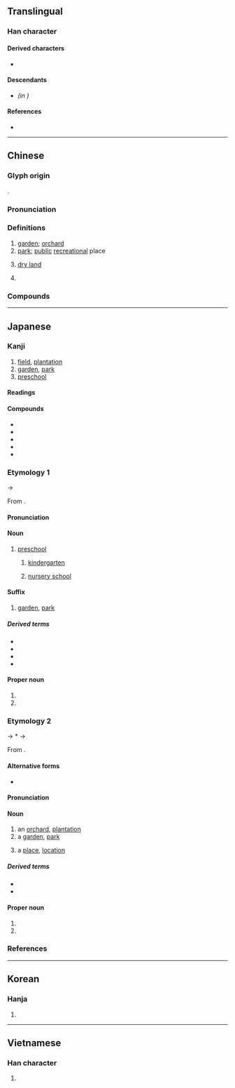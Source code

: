 {{also|园}}
{{character info/new}}
==Translingual==

===Han character===
{{Han char|rn=31|rad=囗|as=10|sn=13|four=60232|canj=WGRV|ids=⿴囗袁}}

====Derived characters====
* {{l|mul|[[薗]], [[𡈤]], [[𬕶]], [[𡑰]], [[𬬎]]}}

====Descendants====
* {{l|mul|[[园]]}} ''(in {{w|simplified Chinese}})''

====References====
* {{Han ref|kx=0220.080|dkj=04818|dj=0451.130|hdz=10723.040|uh=5712|ud=22290|bh=B6E9|bd=46825}}

----

==Chinese==
{{zh-forms|s=园}}

===Glyph origin===
{{Han etym}}
{{Han compound|囗|袁|c1=s|c2=p|t1=fence|ls=psc}}.

===Pronunciation===
{{zh-pron
|m=yuán,er=y
|m-s=
|c=jyun4,jyun4-2
|c-t=
|g=
|h=pfs=yèn
|j=
|md=huòng
|mn=xm,qz,kh,tp,tn,tc,lk,sx,yl,km,mg,hc:hn̂g/zz,yl:hûiⁿ/oân
|mn_note=hn̂g/hûiⁿ - vernacular; oân - literary
|mn-t=hng5
|w=3hhyoe
|x=
|oc=y
|mc=y
|cat=n,pn
}}

===Definitions===
{{zh-hanzi}}

# [[garden]]; [[orchard]]
# [[park]]; [[public]] [[recreational]] place
# {{lb|zh|Min}} [[dry land]]
# {{surname|lang=zh}}

===Compounds===
{{zh-der|園遊會|後園|名園|園區|北海公園|園陵|伊甸園|御花園|庭園植物|圓明園|園子|息影園林|公園|園有桃|七號公園|墳園|庭園|幼稚園病|幼稚園|園妾|市民農園|工業園區|園官|屋頂花園|家園|園藝|園吏|丘園|家庭園藝|孤獨園|園田|大觀園|動物園|園囿|墓園|國家公園|園藝作物|園林|園寢|園圃|園令|園丁|園藝學|兔園冊|兒童樂園|冰河公園|兔園|園地|漏澤園|目不窺園|校園網路|梨園戲|果園|戲園子|灌園食力|桃園結義|清華園|春色滿園|桃園盟|空中花園|田園|科學園區|梁園宴雪|梨園弟子|故園心眼|曲園|林園大道|植物園|校園民歌|田園詩人|田園文學|故園|文園|灞陵園|梁園|田園詩|游園驚夢|海德公園|校園倫理|松柏園|梨園行|樂園|梨園子弟|梨園|校園|林家花園|林園|蔗園|逛花園|隨園詩話|菜園|陵園|菴羅樹園|造園|竹素園|觀光果園|鳥園|醬園|莊園|蘭園|靜明園|羊踏菜園|麗春園|茶園|靜宜園|花園|隨園|頤和園|金谷園|遊園會|莊園制度|楊園|椒園}}

----

==Japanese==

===Kanji===
{{ja-kanji|grade=2|rs=囗10}}

# [[field]], [[plantation]]
# [[garden]], [[park]]
# [[preschool]] {{gl|[[nursery]], [[kindergarten]]}}

====Readings====
{{ja-readings
|goon=おん<をん
|kanon=えん<ゑん
|kun=その-
}}

====Compounds====
{{der-top|Compounds}}
* {{ja-r|公園|こうえん}}
* {{ja-r|茶園|ちゃえん}}
* {{ja-r|名園|めいえん}}
* {{ja-r|茗園|めいえん}}
* {{ja-r|祇園|^ぎおん}}
{{der-bottom}}

===Etymology 1===
{{ja-kanjitab|えん|yomi=o}}
{{IPAchar|/wen/}} → {{IPAchar|/eɴ/}}

From {{der|ja|ltc|sort=えん|-}} {{ltc-l|園}}.

====Pronunciation====
{{ja-pron|yomi=ko|えん|acc=1|acc_ref=DJR}}

====Noun====
{{ja-noun|えん|hhira=ゑん}}

# [[preschool]]
## {{short for|lang=ja|幼稚園|tr=yōchien|nodot=1|sort=えん}} [[kindergarten]]
## {{short for|lang=ja|保育園|tr=hoikuen|nodot=1|sort=えん}} [[nursery school]]

====Suffix====
{{ja-pos|suffix|えん|hhira=ゑん}}

# [[garden]], [[park]]

=====Derived terms=====
{{der-top}}
* {{ja-r|偕楽%園|^かいらく%えん}}
* {{ja-r|動物%園|どうぶつ%えん}}
* {{ja-r|薔薇%園|ばら%えん}}
* {{ja-r|葡萄%園|ぶどう%えん}}
{{der-bottom}}

====Proper noun====
{{ja-pos|proper|えん|hhira=ゑん}}

# {{given name|female|lang=ja|A=a|nodot=1}}
# {{surname|lang=ja|A=a|nodot=1}}

===Etymology 2===
{{ja-kanjitab|その|yomi=k}}

{{IPAfont|⟨so<sub>2</sub>no<sub>2</sub>⟩}} → *{{IPAchar|/sənə/}} → {{IPAchar|/sono/}}

From {{inh|ja|ojp|-}}.

{{rfe|ja}}

====Alternative forms====
* {{ja-l|苑}}

====Pronunciation====
{{ja-pron|y=k|その|acc=1|acc_ref=DJR}}

====Noun====
{{ja-noun|その}}

# an [[orchard]], [[plantation]]
# a [[garden]], [[park]] {{gl|especially one with [[tree]]s}}
#: {{syn|ja|園生|tr=sonou|庭園|tr2=teien|庭|tr3=niwa}}
# a [[place]], [[location]]
#: {{syn|ja|場所|tr=basho}}

=====Derived terms=====
* {{ja-r|園%生|その%う}}
* {{ja-r|花園|はなぞの}}

====Proper noun====
{{ja-pos|proper|その}}

# {{given name|female|lang=ja|A=a|nodot=1|sort=その}}
# {{surname|lang=ja|A=a|nodot=1|sort=その}}

===References===
<references/>

----

==Korean==

===Hanja===
{{ko-hanja|hangeul=[[원]]|rv=won|mr=wŏn}}

# {{defn|lang=ko|sort=囗10}}

----

==Vietnamese==

===Han character===
{{vi-hantu|[[viên]], [[vườn]]|rs=囗10}}

# {{defn|lang=vi|sort=囗10}}